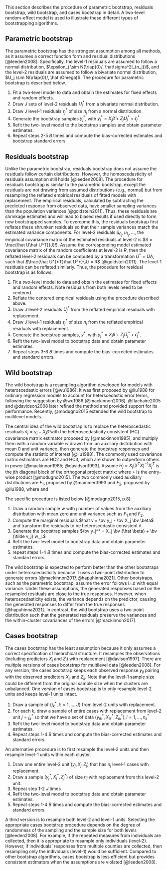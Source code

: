 This section describes the procedure of parametric bootstrap, residuals bootstrap, wild bootstrap, and cases bootstrap in detail. <!-- ML: I didn't describe wild bootstrap in my section. Would you say the wild bootstrap is under residuals bootstrap? --> A two-level random-effect model is used to illustrate these different types of bootstrapping algorithms. 

## Parametric bootstrap 

The parametric bootstrap has the strongest assumption among all methods, as it assumes a correct function form and residual distributions [@leeden2008]. Specifically, the level-1 residuals are assumed to follow a normal distribution, $\epsilon_j \sim N(\rlap{0}/, \hat\sigma^2I_{n_j})$, and the level-2 residuals are assumed to follow a bivariate normal distribution, $U_j \sim N(\rlap{0}/, \hat \Omega)$. <!-- ML: bivariate or multivariate normal? and I saw Winnie used e while Yichi used epsilon. Also, use bold symbols to be consistent with Winnie's. --> The procedure for parametric bootstrap is described below.

1. Fit a two-level model to data and obtain the estimates for fixed effects and random effects.
2. Draw $J$ sets of level-2 residuals $U_j^*$ from a bivariate normal distribution.
3. Draw $J$ level-1 residuals $\epsilon_j^*$ of size $n_j$ from a normal distribution.
4. Generate the bootstrap samples $y_j^*$, with $y_j^* = X_j\hat \beta + Z_jU_j^* + \epsilon_j^*$. <!-- ML: need to explain \hat \beta -->
5. Refit the two-level model to the bootstrap samples and obtain parameter estimates.
6. Repeat steps 2-5 $B$ times and compute the bias-corrected estimates and bootstrap standard errors. 

## Residuals bootstrap 

Unlike the parametric bootstrap, residuals bootstrap does not assume the residuals follow certain distributions. However, the homoscedasticity of residuals assumption still holds [@leeden2008]. The procedure for residuals bootstrap is similar to the parametric bootstrap, except the residuals are not drawing from assumed distributions (e.g., normal) but from resampling the reflated empirical residuals of fitted models with replacement. The empirical residuals, calculated by subtracting the predicted response from observed data, <!-- ML: for the u's I don't think it's simply subtraction; they are empirical Bayes estimates. --> have smaller sampling variances than the population variances [@goldstein2011]. Thus, these residuals are shrinkage estimates and will lead to biased results if used directly to form new bootstrapped samples. To overcome this, the residuals bootstrap first reflates these shrunken residuals so that their sample variances match the estimated variance components. For level-2 residuals $\hat u_{0_j}, u_{1_j},...$, the empirical covariance matrix of the estimated residuals at level-2 is $S = \frac{\hat U\hat U^T}{J}$. Assume the corresponding model estimated covariance matrix of the random coefficients at level-2 is $R$, then the reflated level-2 residuals can be computed by a transformation $\hat U^* = \hat UA$, such that $\frac{\hat U^{*T}\hat U^*}{J} = R$ [@goldstein2011]. The level-1 residuals can be reflated similarly. Thus, the procedure for residual bootstrap is as follows:
<!-- ML: What you described above is from Carpenter et al., which is the residual_cgr procedure. The "residual" procedure in bootmlm calculates the model-implied (not sample) covariance matrix of $\hat u$ (of length $J \times r$), denoted as $T_\hat{u}$, and then transform $\hat U$ to $L L^{-1}_\hat{u} \hat u$, where $L_\hat{u}$ is the lower triangular matrix for the Cholesky decomposition of $T_\hat{u}$ such that $L_\hat{u} L^\top_\hat{u} = T_\hat{u}$ and $L$ is the Cholesky decomposition of $T$. -->
<!-- the empirical variance is $s_{\tilde u}^2 = \sum_{j=1}^{J} \tilde u_{0_j}/J$ and the reflated level-2 residuals can be computed as $\sqrt{\frac{\hat \tau}{s_{\tilde u}^2\tilde u_{0_j}}}$. Similarly, the reflated level-1 residuals can be computed as $\sqrt{\frac{\hat \sigma}{s_{\tilde \epsilon}^2\tilde \epsilon_{ij}}}$ where $s_{\tilde \epsilon}^2 = \sum_{j=1}^{J} \tilde \epsilon_{ij}/J$ is the empirical variance of level-1 residuals.  -->

1. Fit a two-level model to data and obtain the estimates for fixed effects and random effects. Note residuals from both levels need to be centered.
2. Reflate the centered empirical residuals using the procedure described above.
3. Draw $J$ level-2 residuals $U_j^*$ from the reflated empirical residuals with replacement.
4. Draw $J$ level-1 residuals $\epsilon_{j}^*$ of size $n_j$ from the reflated empirical residuals with replacement.
5. Generate the bootstrap samples, $y^*$, with $y_j^* = X_j\hat\beta + Z_j\hat U_j^* + \hat \epsilon_{j}^*$.
<!-- 5. After sampled residuals, back transform these residuals by $\hat U = \hat U^*A^{-1}$. Then generate the bootstrap samples, $y^*$, with $y_j^* = X_j\hat\beta + Z_j\hat U_j + \hat \epsilon_j$. -->
6. Refit the two-level model to bootstrap data and obtain parameter estimates.
7. Repeat steps 3-6 $B$ times and compute the bias-corrected estimates and standard errors. 

## Wild bootstrap

The wild bootstrap is a resampling algorithm developed for models with heteroscedastic errors [@wu1986]. It was first proposed by @liu1988 for ordinary regression models to account for heterscedastic error terms, following the suggestion by @wu1986 [@mackinnon2006]. @flachaire2005 and @davidson2008 later refined the method and provided support for its performance. Recently, @modugno2015 extended the wild bootstrap to multilevel models.
<!-- The wild bootstrap assumes the error terms to be mutually independent, which is clearly violated in MLM. To address this issue, @modugno2015 proposed to generate data using marginal residuals. -->

The central idea of the wild bootstrap is to replace the heteroscedastic residuals $\hat v_j = y_j -  X_j \hat \beta$ with the heteroscedasticity consistent (HC) covariance matrix estimator proposed by [@mackinnon1985], and multiply them with a random variable $w$ drawn from an auxiliary distribution with mean 0 and unit variance, then generate the bootstrap responses and compute the statistic of interest [@liu1988]. <!-- ML: the previous sentence can be broken down into two --> The commonly used covariance matrix estimators are HC2 and HC3, which are shown to outperform others in power [@mackinnon1985; @davidson1993]. Assume $H_j = X_j(X^TX)^{-1}X_j^T$ is the $j$th diagonal block of the orthogonal project matrix:
\begin{equation}
\text{HC}_2: \tilde v_j = \text{diag}(I_{n_j} - H_j)^{-1/2} \circ \hat v_j 
\end{equation}
\begin{equation}
\text{HC}_3: \tilde v_j = \text{diag}(I_{n_j} - H_j) \circ \hat v_j,
\end{equation}
where $\circ$ is the entry-wise product [@modugno2015]. The two commonly used auxiliary distributions are $F_1$, proposed by @mammen1993 and $F_2$, proposed by @liu1988, where 
\begin{equation}
  F_1: w =
  \begin{cases}
    -(\sqrt{5} -1) /2 \ \ \text{with probability} & p = (\sqrt{5} + 1)/2 \sqrt{5})\\
    (\sqrt{5} + 1) /2  \ \ \text{with probability} & p = 1 - p
  \end{cases}
\end{equation}
and
\begin{equation}
  F_2: w =
  \begin{cases}
    1 \ \ \text{with probability} & p = \frac{1}{2}\\
    -1 \ \ \text{with probability} & p = \frac{1}{2}
  \end{cases}
\end{equation}

The specific procedure is listed below [@modugno2015, p.8]:

<!-- ML: I tend to think of this as a procedure within residuals bootstrap, where you can have a subsection, and can say which part is different. Also, is the procedure below for MLM? Do they resample the u's and the e's separately? -->
1. Draw a random sample $w$ with $j$ number of values from the auxiliary distribution with mean zero and unit variance such as $F_1$ and $F_2$.
2. Compute the marginal residuals $\hat v = \bv y_j - \bv X_j \bv \beta$ <!-- ML: missing subscript for v_j? --> and transform the residuals to be heteroscedastic consistent $\tilde v$.
3. Generate the bootstrap samples $\bv y_j^* = X_j \bv {\hat \beta} + \bv {\tilde v_j} w_j.$
4. Refit the two-level model to bootstrap data and obtain parameter estimates.
5. repeat steps 1-4 $B$ times and compute the bias-corrected estimates and standard errors. 

The wild bootstrap is expected to perform better than the other bootstraps under heteroscedasticity because it uses a two-point distribution to generate errors [@mackinnon2017;@hapuhinna2021]. Other bootstraps, such as the parametric bootstrap, assume the error follows i.i.d with equal variance. Under these assumptions, the generated responses based on the resampled residuals are close to the true responses. However, when heteroscedasticity exists, the variance depends on the predictor, causing the generated responses to differ from the true responses [@hapuhinna2021]. In contrast, the wild bootstrap uses a two-point distribution such that the generated residuals preserve the variances and the within-cluster covariances of the errors [@mackinnon2017]. 

## Cases bootstrap 

The cases bootstrap has the least assumption because it only assumes a correct specification of hiearchical structure. It resamples the observations (including predictors $X_j$ and $Z_j$) with replacement [@davison1997]. There are multiple versions of cases bootstrap for multilevel data [@leeden2008]. For any version, the cases bootstrap keeps each observed response $y_{ij}$ pairing with the observed predictors $X_{ij}$ and $Z_{ij}$. Note that the level-1 sample size could be different from the original sample size when the clusters are unbalanced. One version of cases bootstrap is to only resample level-2 units and keeps level-1 units intact.

1. Draw a sample of $\{j^*_k, k = 1,...,J\}$ from level-2 units with replacement. 
2. For each $k$, draw a sample of entire cases with replacement from level-2 unit $j = j^*_k$ so that we have a set of data ${(y_{ik}^*, X_{ik}^*, Z_{ik}^*), i = 1,...,n_k^*}$
3. Refit the two-level model to bootstrap data and obtain parameter estimates.
4. Repeat steps 1-4 $B$ times and compute the bias-corrected estimates and standard errors. 

An alternative procedure is to first resample the level-2 units and then resample level-1 units within each cluster. 

1. Draw one entire level-2 unit $(y_j, X_j, Z_j)$ that has $n_j$ level-1 cases with replacement.
2. Draw a sample $(y_j^*, X_j^*, Z_j^*)$ of size $n_j$ with replacement from this level-2 unit.
3. Repeat step 1-2 $J$ times
4. Refit the two-level model to bootstrap data and obtain parameter estimates.
5. Repeat steps 1-4 $B$ times and compute the bias-corrected estimates and standard errors. 

A third version is to resample both level-2 and level-1 units. <!-- ML: I'm not sure how this version is different from the previous version -->
Selecting the appropriate cases bootstrap procedure depends on the degree of randomness of the sampling and the sample size for both levels [@leeden2008]. For example, if the repeated measures from individuals are collected, then it is appropriate to resample only individuals (level-2). However, if individuals' responses from multiple counties are collected, then resampling only the individuals (level-1) would be sufficient. <!-- ML: do you mean resampling individuals within counties? Meaning that the counties are fixed (which is inconsistent with MLM)? And do you mean countries? --> Compared to other bootstrap algorithms, cases bootstrap is less efficient but provides consistent estimators when the assumptions are violated [@leeden2008]. 